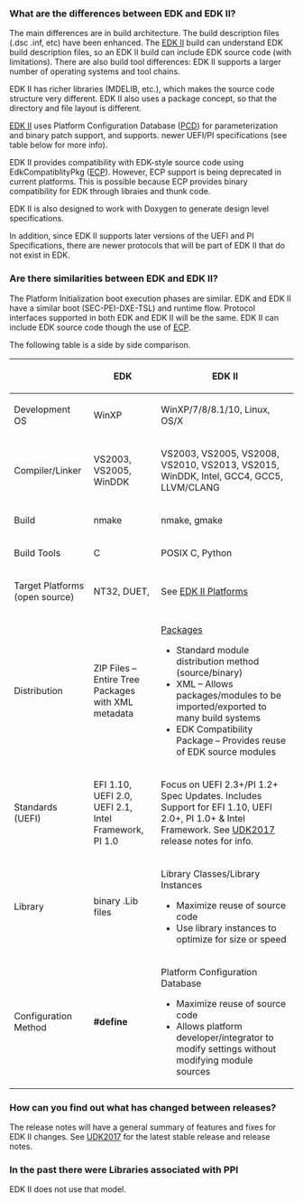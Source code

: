 ===What are the differences between EDK and EDK II?===

The main differences are in build architecture. The build description files (.dsc .inf, etc) have been enhanced. The [[EDK II]] build can understand EDK build description files, so an EDK II build can include EDK source code (with limitations). There are also build tool differences: EDK II supports a larger number of operating systems and tool chains.

EDK II has richer libraries (MDELIB, etc.), which makes the source code structure very different. EDK II also uses a package concept, so that the directory and file layout is different. 

[[EDK II]] uses Platform Configuration Database ([[PCD]]) for parameterization and binary patch support, and supports. 
newer UEFI/PI specifications (see table below for more info). 

EDK II provides compatibility with EDK-style source code using EdkCompatiblityPkg ([[ECP]]). However, ECP support is being deprecated in current platforms. This is possible because ECP provides binary compatibility for EDK through libraies and thunk code.

EDK II is also designed to work with Doxygen to generate design level specifications. 

In addition, since EDK II supports later versions of the UEFI and PI Specifications, there are newer protocols that will be part of EDK II that do not exist in EDK.

===Are there similarities between EDK and EDK II?===

The Platform Initialization boot execution phases are similar. EDK and EDK II have a similar boot (SEC-PEI-DXE-TSL) and runtime flow. Protocol interfaces supported in both EDK and EDK II will be the same. EDK II can include EDK source code though the use of [[ECP]].

The following table is a side by side comparison.
{| class="wikitable"
|-
! 
! EDK
! EDK II
|-
| Development OS 
| WinXP
| WinXP/7/8/8.1/10, Linux, OS/X
|-
| Compiler/Linker
| VS2003, VS2005, WinDDK
| VS2003, VS2005, VS2008, VS2010, VS2013, VS2015, WinDDK, Intel, GCC4, GCC5, LLVM/CLANG
|-
| Build
| nmake
| nmake, gmake
|-
|Build Tools
|C
|POSIX C, Python
|-
|Target Platforms (open source)
|NT32, DUET, 
|See [[EDK II Platforms]]
|-
|Distribution
|ZIP Files – Entire Tree	Packages with XML metadata
| [[EDKII Packages|Packages]]
*Standard module distribution method (source/binary)
*XML – Allows packages/modules to be imported/exported to many build systems
*EDK Compatibility Package – Provides reuse of EDK source modules

|-
|Standards (UEFI)
|EFI 1.10, UEFI 2.0, UEFI 2.1, Intel Framework, PI 1.0
|Focus on UEFI 2.3+/PI 1.2+ Spec Updates. Includes Support for EFI 1.10, UEFI 2.0+, PI 1.0+ & Intel Framework. See [[UDK2017]] release notes for info.
|-
| Library
| binary .Lib files
|Library Classes/Library Instances
*Maximize reuse of source code
*Use library instances to optimize for size or speed
|-
|Configuration Method
|'''#define'''
|Platform Configuration Database
*Maximize reuse of source code
*Allows platform developer/integrator to modify settings without modifying module sources
|}

===How can you find out what has changed between releases?===

The release notes will have a general summary of features and fixes for EDK II changes. See [[UDK2017]] for the latest stable release and release notes.

===In the past there were Libraries associated with PPI===

EDK II does not use that model.